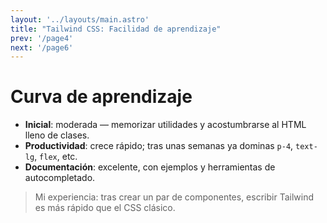 ```yaml
---
layout: '../layouts/main.astro'
title: "Tailwind CSS: Facilidad de aprendizaje"
prev: '/page4'
next: '/page6'
---
```


# Curva de aprendizaje

- **Inicial**: moderada — memorizar utilidades y acostumbrarse al HTML lleno de clases.
- **Productividad**: crece rápido; tras unas semanas ya dominas `p-4`, `text-lg`, `flex`, etc.
- **Documentación**: excelente, con ejemplos y herramientas de autocompletado.

> Mi experiencia: tras crear un par de componentes, escribir Tailwind es más rápido que el CSS clásico.